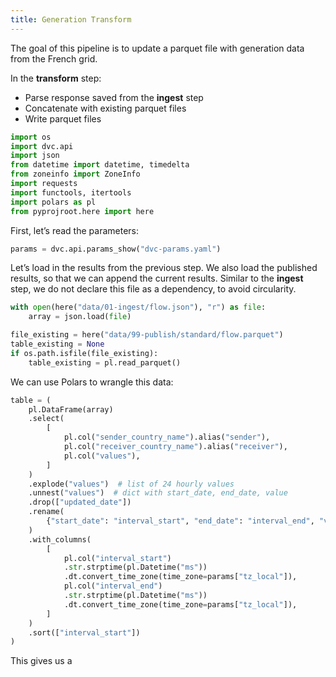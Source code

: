 ```yaml
---
title: Generation Transform
---
```


The goal of this pipeline is to update a parquet file with generation data from the French grid.

In the **transform** step:

- Parse response saved from the **ingest** step
- Concatenate with existing parquet files
- Write parquet files

```python
import os
import dvc.api
import json
from datetime import datetime, timedelta
from zoneinfo import ZoneInfo
import requests
import functools, itertools
import polars as pl
from pyprojroot.here import here

```

First, let's read the parameters:

```python
params = dvc.api.params_show("dvc-params.yaml")
```

Let's load in the results from the previous step. 
We also load the published results, so that we can append the current results.
Similar to the **ingest** step, we do not declare this file as a dependency, to avoid circularity.

```python
with open(here("data/01-ingest/flow.json"), "r") as file:
    array = json.load(file)

file_existing = here("data/99-publish/standard/flow.parquet")
table_existing = None
if os.path.isfile(file_existing):
    table_existing = pl.read_parquet()
```

We can use Polars to wrangle this data:

```python
table = (
    pl.DataFrame(array)
    .select(
        [
            pl.col("sender_country_name").alias("sender"),
            pl.col("receiver_country_name").alias("receiver"),
            pl.col("values"),
        ]
    )
    .explode("values")  # list of 24 hourly values
    .unnest("values")  # dict with start_date, end_date, value
    .drop(["updated_date"])
    .rename(
        {"start_date": "interval_start", "end_date": "interval_end", "value": "flow"}
    )
    .with_columns(
        [
            pl.col("interval_start")
            .str.strptime(pl.Datetime("ms"))
            .dt.convert_time_zone(time_zone=params["tz_local"]),
            pl.col("interval_end")
            .str.strptime(pl.Datetime("ms"))
            .dt.convert_time_zone(time_zone=params["tz_local"]),
        ]
    )
    .sort(["interval_start"])
)
```

This gives us a 